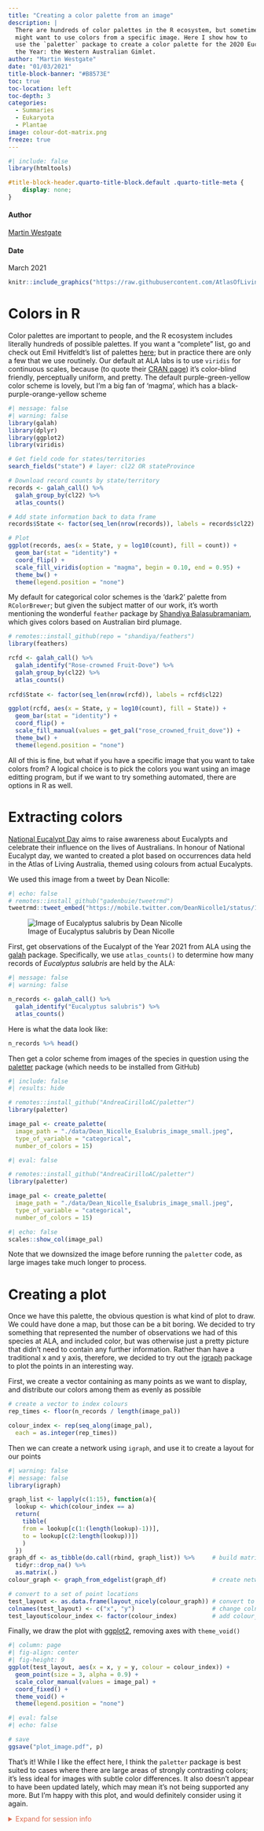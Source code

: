```yaml
---
title: "Creating a color palette from an image"
description: |
  There are hundreds of color palettes in the R ecosystem, but sometimes we
  might want to use colors from a specific image. Here I show how to 
  use the `paletter` package to create a color palette for the 2020 Eucalypt of 
  the Year: the Western Australian Gimlet.
author: "Martin Westgate"
date: "01/03/2021"
title-block-banner: "#B8573E"
toc: true
toc-location: left
toc-depth: 3
categories:
  - Summaries 
  - Eukaryota
  - Plantae
image: colour-dot-matrix.png
freeze: true
---
```


<!-- Complete title, description, author and date for website metadata -->

```r
#| include: false
library(htmltools)
```

<!-- remove metadata section -->
```css
#title-block-header.quarto-title-block.default .quarto-title-meta {
    display: none;
}
```


<!-- Author card -->

:::{.author-card}
:::{.author-card-text}

#### Author
[Martin Westgate](https://labs.ala.org.au/people/Westgate_Martin/index.html)  

#### Date
March 2021

:::

:::{.author-card-image}
```r
knitr::include_graphics("https://raw.githubusercontent.com/AtlasOfLivingAustralia/ala-labs/main/images/people/martin.jpg")
```
:::

:::


# Colors in R

Color palettes are important to people, and the R ecosystem includes literally 
hundreds of possible palettes. If you want a "complete" list, go and check out
Emil Hvitfeldt's list of palettes [here](https://github.com/EmilHvitfeldt/r-color-palettes);
but in practice there are only a few that we use routinely. Our default at ALA labs
is to use `viridis` for continuous scales, because (to quote their [CRAN page](https://cran.r-project.org/web/packages/viridis/vignettes/intro-to-viridis.html)) it's color-blind friendly, 
perceptually uniform, and pretty. The default purple-green-yellow color scheme is lovely, but I'm 
a big fan of 'magma', which has a black-purple-orange-yellow scheme

```r
#| message: false
#| warning: false
library(galah)
library(dplyr)
library(ggplot2)
library(viridis)
```


```r
# Get field code for states/territories
search_fields("state") # layer: cl22 OR stateProvince

# Download record counts by state/territory
records <- galah_call() %>%
  galah_group_by(cl22) %>%
  atlas_counts()

# Add state information back to data frame
records$State <- factor(seq_len(nrow(records)), labels = records$cl22) 

# Plot
ggplot(records, aes(x = State, y = log10(count), fill = count)) + 
  geom_bar(stat = "identity") +
  coord_flip() +
  scale_fill_viridis(option = "magma", begin = 0.10, end = 0.95) +
  theme_bw() +
  theme(legend.position = "none")
```

My default for categorical color schemes is the 'dark2' palette from `RColorBrewer`;
but given the subject matter of our work, it's worth mentioning the wonderful 
`feather` package by [Shandiya Balasubramaniam](people/Balasubramaniam_Shandiya/index.html), 
which gives colors based on Australian bird plumage.

```r
# remotes::install_github(repo = "shandiya/feathers")
library(feathers)

rcfd <- galah_call() %>%
  galah_identify("Rose-crowned Fruit-Dove") %>%
  galah_group_by(cl22) %>%
  atlas_counts()
  
rcfd$State <- factor(seq_len(nrow(rcfd)), labels = rcfd$cl22) 

ggplot(rcfd, aes(x = State, y = log10(count), fill = State)) + 
  geom_bar(stat = "identity") +
  coord_flip() +
  scale_fill_manual(values = get_pal("rose_crowned_fruit_dove")) +
  theme_bw() +
  theme(legend.position = "none")

```
All of this is fine, but what if you have a specific image that you want to take
colors from? A logical choice is to pick the colors you want using an image 
editting program, but if we want to try something automated, there are options
in R as well.

# Extracting colors

[National Eucalypt Day](https://www.eucalyptaustralia.org.au/national-eucalypt-day/national-eucalypt-day/) aims to raise awareness about Eucalypts and celebrate their influence on the lives of Australians. In honour of National Eucalypt day, we wanted 
to created a plot based on occurrences data held in the Atlas of Living Australia, 
themed using colours from actual Eucalypts.

We used this image from a tweet by Dean Nicolle:
  
```r
#| echo: false
# remotes::install_github("gadenbuie/tweetrmd")
tweetrmd::tweet_embed("https://mobile.twitter.com/DeanNicolle1/status/1374112431782301698")
```

![Image of Eucalyptus salubris by Dean Nicolle](./data/Dean_Nicolle_Esalubris_image_small.jpeg)

First, get observations of the Eucalypt of the Year 2021 from ALA using the [galah](https://atlasoflivingaustralia.github.io/galah/index.html) package. Specifically, we use `atlas_counts()` to determine how many records of *Eucalyptus salubris* are held by the ALA:

```r
#| message: false
#| warning: false

n_records <- galah_call() %>%
  galah_identify("Eucalyptus salubris") %>%
  atlas_counts()
```

Here is what the data look like:

```r
n_records %>% head()
```


Then get a color scheme from images of the species in question using the [paletter](https://github.com/AndreaCirilloAC/paletter) package (which needs to be installed from GitHub) <br>

```r
#| include: false
#| results: hide

# remotes::install_github("AndreaCirilloAC/paletter")
library(paletter)

image_pal <- create_palette(
  image_path = "./data/Dean_Nicolle_Esalubris_image_small.jpeg",
  type_of_variable = "categorical",
  number_of_colors = 15)
```

```r
#| eval: false

# remotes::install_github("AndreaCirilloAC/paletter")
library(paletter)

image_pal <- create_palette(
  image_path = "./data/Dean_Nicolle_Esalubris_image_small.jpeg",
  type_of_variable = "categorical",
  number_of_colors = 15)
```

```r
#| echo: false
scales::show_col(image_pal)
```

Note that we downsized the image before running the `paletter` code, as large images
take much longer to process.

# Creating a plot

Once we have this palette, the obvious question is what kind of plot to draw. We
could have done a map, but those can be a bit boring. We decided to try something
that represented the number of observations we had of this species at ALA, and 
included color, but was otherwise just a pretty picture that didn't need to contain
any further information. Rather than have a traditional x and y axis, therefore,
we decided to try out the [igraph](https://igraph.org/r/) package to plot the points
in an interesting way.

First, we create a vector containing as many points as we want to display, and 
distribute our colors among them as evenly as possible

```r
# create a vector to index colours
rep_times <- floor(n_records / length(image_pal))

colour_index <- rep(seq_along(image_pal),
  each = as.integer(rep_times))
```

Then we can create a network using `igraph`, and use it to create a layout for 
our points

```r
#| warning: false
#| message: false
library(igraph)

graph_list <- lapply(c(1:15), function(a){
  lookup <- which(colour_index == a)
  return(
    tibble(
    from = lookup[c(1:(length(lookup)-1))],
    to = lookup[c(2:length(lookup))])
    )
  })
graph_df <- as_tibble(do.call(rbind, graph_list)) %>%     # build matrix
  tidyr::drop_na() %>%
  as.matrix(.)
colour_graph <- graph_from_edgelist(graph_df)             # create network graph

# convert to a set of point locations
test_layout <- as.data.frame(layout_nicely(colour_graph)) # convert to df
colnames(test_layout) <- c("x", "y")                      # change colnames
test_layout$colour_index <- factor(colour_index)          # add colour_index col
```

Finally, we draw the plot with [ggplot2](https://ggplot2.tidyverse.org/), removing
axes with `theme_void()`


```r
#| column: page
#| fig-align: center
#| fig-height: 9
ggplot(test_layout, aes(x = x, y = y, colour = colour_index)) +
  geom_point(size = 3, alpha = 0.9) +
  scale_color_manual(values = image_pal) +
  coord_fixed() +
  theme_void() +
  theme(legend.position = "none")
```


```r
#| eval: false
#| echo: false

# save
ggsave("plot_image.pdf", p)
```

That's it! While I like the effect here, I think the `paletter` package is best
suited to cases where there are large areas of strongly contrasting colors;
it's less ideal for images with subtle color differences. It also
doesn't appear to have been updated lately, which may mean it's not being supported
any more. But I'm happy with this plot, and would definitely consider using it 
again.

<details><summary style = "color: #E06E53;">Expand for session info</summary>

```r
library(sessioninfo)
# save the session info as an object
pkg_sesh <- session_info(pkgs = "attached")
# print it out
pkg_sesh
```

</details>